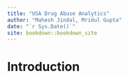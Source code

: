 ```yaml
--- 
title: "USA Drug Abuse Analytics"
author: "Mahesh Jindal, Mridul Gupta"
date: "`r Sys.Date()`"
site: bookdown::bookdown_site
---
```


# Introduction


